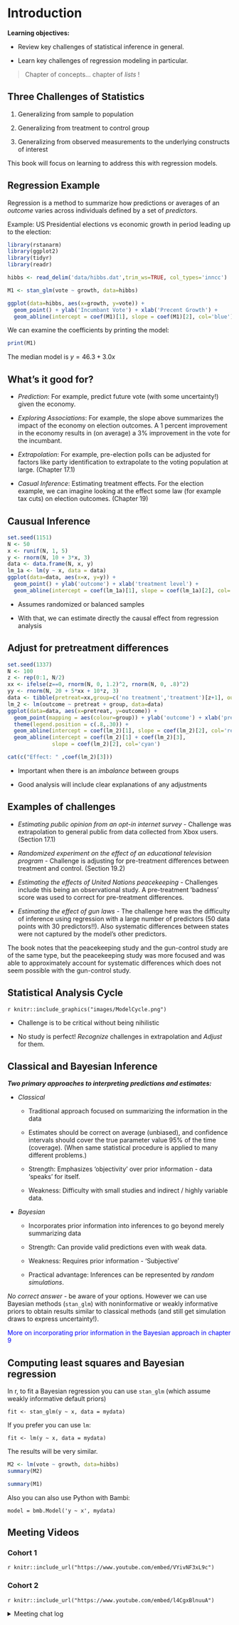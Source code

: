 # Introduction

**Learning objectives:**

- Review key challenges of statistical inference in general.

- Learn key challenges of regression modeling in particular.

> Chapter of concepts... chapter of *lists* !

## Three Challenges of Statistics {-}

1. Generalizing from sample to population

2. Generalizing from treatment to control group 

3. Generalizing from observed measurements to the underlying constructs of interest 

This book will focus on learning to address this with regression models.

## Regression Example {-}

Regression is a method to summarize how predictions or averages of an *outcome* varies across individuals defined by a set of *predictors*.

Example: US Presidential elections vs economic growth in period leading up to the election:


```r
library(rstanarm)
library(ggplot2)
library(tidyr)
library(readr)
```

```r
hibbs <- read_delim('data/hibbs.dat',trim_ws=TRUE, col_types='inncc')

```

```r
M1 <- stan_glm(vote ~ growth, data=hibbs)
```

```r
ggplot(data=hibbs, aes(x=growth, y=vote)) +
  geom_point() + ylab('Incumbant Vote') + xlab('Precent Growth') +
  geom_abline(intercept = coef(M1)[1], slope = coef(M1)[2], col='blue')
```

We can examine the coefficients by printing the model:

```r
print(M1)
```

The median model is $y = 46.3 + 3.0x$ 

## What's it good for?  {-}

- *Prediction*: For example, predict future vote (with some uncertainty!) given the economy.

- *Exploring Associations*: For example, the slope above summarizes the impact of the economy on election outcomes. A 1 percent improvement in the economy results in (on average) a 3% improvement in the vote for the incumbant.

- *Extrapolation*: For example, pre-election polls can be adjusted for factors like party identification to extrapolate to the voting population at large. (Chapter 17.1)

- *Casual Inference*: Estimating treatment effects. For the election example, we can imagine looking at the effect some law (for example tax cuts) on election outcomes. (Chapter 19)

## Causual Inference {-}

```r
set.seed(1151)
N <- 50
x <- runif(N, 1, 5)
y <- rnorm(N, 10 + 3*x, 3)
data <- data.frame(N, x, y)
lm_1a <- lm(y ~ x, data = data)
ggplot(data=data, aes(x=x, y=y)) +
  geom_point() + ylab('outcome') + xlab('treatment level') +
  geom_abline(intercept = coef(lm_1a)[1], slope = coef(lm_1a)[2], col='blue')
```

- Assumes randomized or balanced samples
   
- With that, we can estimate directly the causal effect from regression analysis
   
## Adjust for pretreatment differences {-}

```r
set.seed(1337)
N <- 100
z <- rep(0:1, N/2)
xx <- ifelse(z==0, rnorm(N, 0, 1.2)^2, rnorm(N, 0, .8)^2)
yy <- rnorm(N, 20 + 5*xx + 10*z, 3)
data <- tibble(pretreat=xx,group=c('no treatment','treatment')[z+1], outcome=yy)  
lm_2 <- lm(outcome ~ pretreat + group, data=data)
ggplot(data=data, aes(x=pretreat, y=outcome)) +
  geom_point(mapping = aes(colour=group)) + ylab('outcome') + xlab('pre-treatment') +
  theme(legend.position = c(.8,.30)) +
  geom_abline(intercept = coef(lm_2)[1], slope = coef(lm_2)[2], col='red') +
  geom_abline(intercept = coef(lm_2)[1] + coef(lm_2)[3],
              slope = coef(lm_2)[2], col='cyan')
```
```r
cat(c("Effect: " ,coef(lm_2)[3]))
```

- Important when there is an *imbalance* between groups
   
- Good analysis will include clear explanations of any adjustments

## Examples of challenges {-}

- *Estimating public opinion from an opt-in internet survey* - Challenge was extrapolation to general public from data collected from Xbox users. (Section 17.1)

- *Randomized experiment on the effect of an educational television program* - Challenge is adjusting for pre-treatment differences between treatment and control. (Section 19.2)

- *Estimating the effects of United Nations peacekeeping*  - Challenges include this being an observational study. A pre-treatment 'badness' score was used to correct for pre-treatment differences.

- *Estimating the effect of gun laws* - The challenge here was the difficulty of inference using regression with a
large number of predictors (50 data points with 30 predictors!!).  Also systematic differences between states were not captured by the model's other predictors. 
 
The book notes that the peacekeeping study and the gun-control study are of the same type, but the peacekeeping study was more focused and was able to approximately account for systematic differences which does not seem possible with the gun-control study.
    
## Statistical Analysis Cycle {-}
   
`r knitr::include_graphics("images/ModelCycle.png")`

- Challenge is to be critical without being nihilistic
    
- No study is perfect! *Recognize* challenges in extrapolation and *Adjust* for them.

## Classical and Bayesian Inference {-}

***Two primary approaches to interpreting predictions and estimates:***

- *Classical*
   
    - Traditional approach focused on summarizing the information in the data
   
    - Estimates should be correct on average (unbiased), and confidence intervals should cover the true parameter value 95% of the time (coverage). (When same statistical procedure is applied to many different problems.)
       
    - Strength: Emphasizes 'objectivity' over prior information - data 'speaks' for itself.
       
    - Weakness: Difficulty with small studies and indirect / highly variable data.
   
- *Bayesian*
   
    - Incorporates prior information into inferences to go beyond merely summarizing data
       
    - Strength: Can provide valid predictions even with weak data.
       
    - Weakness: Requires prior information - 'Subjective'
       
    - Practical advantage: Inferences can be represented by *random simulations*. 
       
*No correct answer* - be aware of your options. However we can use Bayesian methods (`stan_glm`) with noninformative or weakly informative priors to obtain results similar to classical methods (and still get simulation draws to express uncertainty!).  

::: {style="color: blue;"}
More on incorporating prior information in the Bayesian approach in chapter 9
:::


## Computing least squares and Bayesian regression {-}

In r, to fit a Bayesian regression you can use `stan_glm` (which assume weakly informative default priors)

```
fit <- stan_glm(y ~ x, data = mydata)
```

If you prefer you can use `lm`:

```
fit <- lm(y ~ x, data = mydata)
```

The results will be very similar.

```r
M2 <- lm(vote ~ growth, data=hibbs)
summary(M2)
```
```r
summary(M1)
```

Also you can also use Python with Bambi:

```
model = bmb.Model('y ~ x', mydata)
```
 

## Meeting Videos {-}

### Cohort 1

`r knitr::include_url("https://www.youtube.com/embed/VYivNF3xL9c")`

### Cohort 2

`r knitr::include_url("https://www.youtube.com/embed/l4CgxBlnuuA")`

<details>
<summary> Meeting chat log </summary>
```
00:48:44	Ryan Honomichl:	https://avehtari.github.io/ROS-Examples/
00:53:46	Ryan Honomichl:	https://podcasts.apple.com/us/podcast/20-regression-and-other-stories-with-andrew/id1483485062?i=1000486574536
```
</details>
